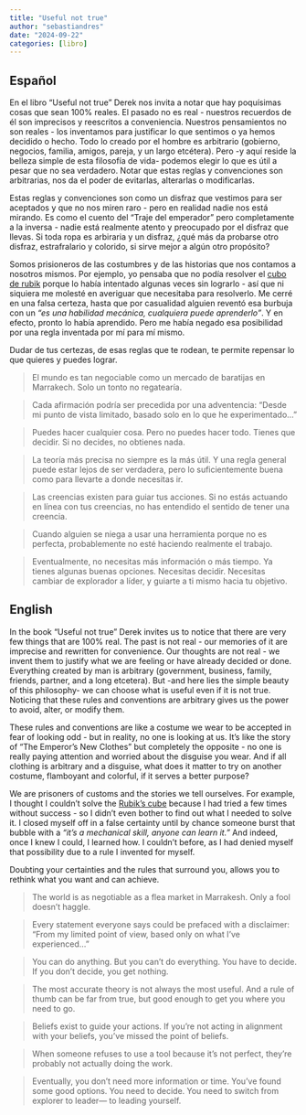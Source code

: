 ```yaml
---
title: "Useful not true"
author: "sebastiandres"
date: "2024-09-22"
categories: [libro]
---
```


::: {.panel-tabset}

## Español

En el libro "Useful not true" Derek nos invita a notar que hay poquísimas cosas que sean 100% reales. El pasado no es real - nuestros recuerdos de él son imprecisos y reescritos a conveniencia. Nuestros pensamientos no son reales - los inventamos para justificar lo que sentimos o ya hemos decidido o hecho. Todo lo creado por el hombre es arbitrario (gobierno, negocios, familia, amigos, pareja, y un largo etcétera). Pero -y aquí reside la belleza simple de esta filosofía de vida- podemos elegir lo que es útil a pesar que no sea verdadero. Notar que estas reglas y convenciones son arbitrarias, nos da el poder de evitarlas, alterarlas o modificarlas.

Estas reglas y convenciones son como un disfraz que vestimos para ser aceptados y que no nos miren raro - pero en realidad nadie nos está mirando. Es como el cuento del "Traje del emperador" pero completamente a la inversa - nadie está realmente atento y preocupado por el disfraz que llevas. Si toda ropa es arbiraria y un disfraz, ¿qué más da probarse otro disfraz, estrafralario y colorido, si sirve mejor a algún otro propósito?

Somos prisioneros de las costumbres y de las historias que nos contamos a nosotros mismos. Por ejemplo, yo pensaba que no podía resolver el [cubo de rubik](https://sebastiandres.xyz/posts/2021/2021-10-29-post-rubik.html) porque lo había intentado algunas veces sin lograrlo - así que ni siquiera me molesté en averiguar que necesitaba para resolverlo. Me cerré en una falsa certeza, hasta que por casualidad alguien reventó esa burbuja con un *"es una habilidad mecánica, cualquiera puede aprenderlo"*. Y en efecto, pronto lo había aprendido. Pero me había negado esa posibilidad por una regla inventada por mí para mí mismo. 

Dudar de tus certezas, de esas reglas que te rodean, te permite repensar lo que quieres y puedes lograr.

> El mundo es tan negociable como un mercado de baratijas en Marrakech. Solo un tonto no regatearía.

> Cada afirmación podría ser precedida por una adventencia: "Desde mi punto de vista limitado, basado solo en lo que he experimentado..."

> Puedes hacer cualquier cosa. Pero no puedes hacer todo. Tienes que decidir. Si no decides, no obtienes nada.

> La teoría más precisa no siempre es la más útil. Y una regla general puede estar lejos de ser verdadera, pero lo suficientemente buena como para llevarte a donde necesitas ir.

> Las creencias existen para guiar tus acciones. Si no estás actuando en línea con tus creencias, no has entendido el sentido de tener una creencia.

> Cuando alguien se niega a usar una herramienta porque no es perfecta, probablemente no esté haciendo realmente el trabajo.

> Eventualmente, no necesitas más información o más tiempo. Ya tienes algunas buenas opciones. Necesitas decidir. Necesitas cambiar de explorador a líder, y guiarte a ti mismo hacia tu objetivo.

## English

In the book "Useful not true" Derek invites us to notice that there are very few things that are 100% real. The past is not real - our memories of it are imprecise and rewritten for convenience. Our thoughts are not real - we invent them to justify what we are feeling or have already decided or done. Everything created by man is arbitrary (government, business, family, friends, partner, and a long etcetera). But -and here lies the simple beauty of this philosophy- we can choose what is useful even if it is not true. Noticing that these rules and conventions are arbitrary gives us the power to avoid, alter, or modify them.

These rules and conventions are like a costume we wear to be accepted in fear of looking odd - but in reality, no one is looking at us. It’s like the story of "The Emperor's New Clothes" but completely the opposite - no one is really paying attention and worried about the disguise you wear. And if all clothing is arbitrary and a disguise, what does it matter to try on another costume, flamboyant and colorful, if it serves a better purpose?

We are prisoners of customs and the stories we tell ourselves. For example, I thought I couldn’t solve the [Rubik's cube](https://sebastiandres.xyz/posts/2021/2021-10-29-post-rubik.html) because I had tried a few times without success - so I didn’t even bother to find out what I needed to solve it. I closed myself off in a false certainty until by chance someone burst that bubble with a *"it's a mechanical skill, anyone can learn it."* And indeed, once I knew I could, I learned how. I couldn't before, as I had denied myself that possibility due to a rule I invented for myself. 

Doubting your certainties and the rules that surround you, allows you to rethink what you want and can achieve. 

> The world is as negotiable as a flea market in Marrakesh. Only a fool doesn’t haggle.

> Every statement everyone says could be prefaced with a disclaimer: “From my limited point of view, based only on what I’ve experienced…”

> You can do anything. But you can’t do everything. You have to decide. If you don’t decide, you get nothing.

> The most accurate theory is not always the most useful. And a rule of thumb can be far from true, but good enough to get you where you need to go.

> Beliefs exist to guide your actions. If you’re not acting in alignment with your beliefs, you’ve missed the point of beliefs.

> When someone refuses to use a tool because it’s not perfect, they’re probably not actually doing the work.

> Eventually, you don’t need more information or time. You’ve found some good options. You need to decide. You need to switch from explorer to leader— to leading yourself.

:::
